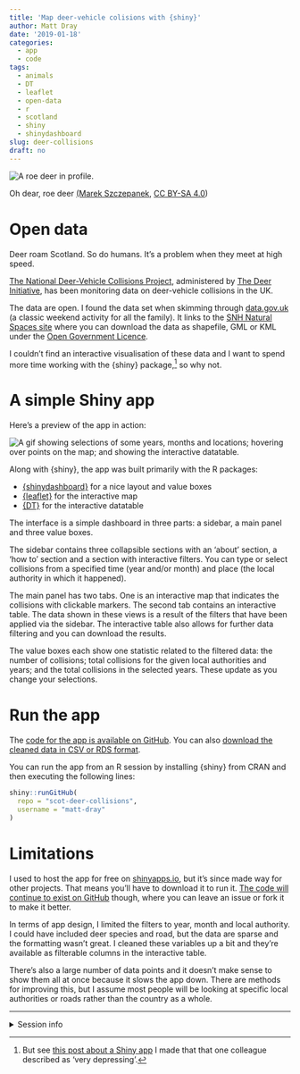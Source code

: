 ```yaml
---
title: 'Map deer-vehicle colisions with {shiny}'
author: Matt Dray
date: '2019-01-18'
categories:
  - app
  - code
tags:
  - animals
  - DT
  - leaflet
  - open-data
  - r
  - scotland
  - shiny
  - shinydashboard
slug: deer-collisions
draft: no
---
```


<div class="figure">
<img src="/post/2019-01-18-deer-vehicle-collisions-a-shiny-app_files/Capreolus_capreolus_2_(Marek_Szczepanek).jpg" alt="A roe deer in profile."/>
<p class="caption">Oh dear, roe deer [(Marek Szczepanek](https://commons.wikimedia.org/wiki/Capreolus_capreolus#/media/File:Capreolus_capreolus_2_(Marek_Szczepanek).jpg), [CC BY-SA 4.0](https://creativecommons.org/licenses/by-sa/4.0/))</p>
</div>

# Open data

Deer roam Scotland. So do humans. It's a problem when they meet at high speed.

[The National Deer-Vehicle Collisions Project](http://www.deercollisions.co.uk/), administered by [The Deer Initiative](http://www.thedeerinitiative.co.uk/), has been monitoring data on deer-vehicle collisions in the UK.

The data are open. I found the data set when skimming through [data.gov.uk](https://data.gov.uk/dataset/838b88d8-7509-435c-9649-90f1881b5ad7/deer-vehicle-collisions) (a classic weekend activity for all the family). It links to the [SNH Natural Spaces site](https://gateway.snh.gov.uk/natural-spaces/dataset.jsp?dsid=DVC) where you can download the data as shapefile, GML or KML under the [Open Government Licence](http://www.nationalarchives.gov.uk/doc/open-government-licence/version/3/).

I couldn't find an interactive visualisation of these data and I want to spend more time working with the {shiny} package,[^wc-18] so why not.

# A simple Shiny app

Here's a preview of the app in action:

<img src="https://media.giphy.com/media/ZvK6zz5E4agAL2gf6u/giphy.gif" alt="A gif showing selections of some years, months and locations; hovering over points on the map; and showing the interactive datatable.">

Along with {shiny}, the app was built primarily with the R packages:

* [{shinydashboard}](https://rstudio.github.io/shinydashboard/) for a nice layout and value boxes
* [{leaflet}](https://rstudio.github.io/leaflet/) for the interactive map
* [{DT}](https://rstudio.github.io/DT/) for the interactive datatable

The interface is a simple dashboard in three parts: a sidebar, a main panel and three value boxes.

The sidebar contains three collapsible sections with an 'about' section, a 'how to' section and a section with interactive filters. You can type or select collisions from a specified time (year and/or month) and place (the local authority in which it happened).

The main panel has two tabs. One is an interactive map that indicates the collisions with clickable markers. The second tab contains an interactive table. The data shown in these views is a result of the filters that have been applied via the sidebar. The interactive table also allows for further data filtering and you can download the results.

The value boxes each show one statistic related to the filtered data: the number of collisions; total collisions for the given local authorities and years; and the total collisions in the selected years. These update as you change your selections.

# Run the app

The [code for the app is available on GitHub](https://github.com/matt-dray/scot-deer-collisions). You can also [download the cleaned data in CSV or RDS format](https://github.com/matt-dray/scot-deer-collisions/tree/master/data).

You can run the app from an R session by installing {shiny} from CRAN and then executing the following lines: 

```r
shiny::runGitHub(
  repo = "scot-deer-collisions", 
  username = "matt-dray"
)
```

# Limitations

I used to host the app for free on [shinyapps.io](https://www.shinyapps.io/), but it's since made way for other projects. That means you'll have to download it to run it. [The code will continue to exist on GitHub](https://www.github.com/matt-dray/scot-deer-collisions) though, where you can leave an issue or fork it to make it better.

In terms of app design, I limited the filters to year, month and local authority. I could have included deer species and road, but the data are sparse and the formatting wasn't great. I cleaned these variables up a bit and they're available as filterable columns in the interactive table.

There's also a large number of data points and it doesn't make sense to show them all at once because it slows the app down. There are methods for improving this, but I assume most people will be looking at specific local authorities or roads rather than the country as a whole.

---
<details><summary>Session info</summary>
```r
sessioninfo::session_info()
```
</details>

[^wc-18]: But see [this post about a Shiny app](https://www.rostrum.blog/2018/07/17/world-cup-age-app/) I made that that one colleague described as 'very depressing'.